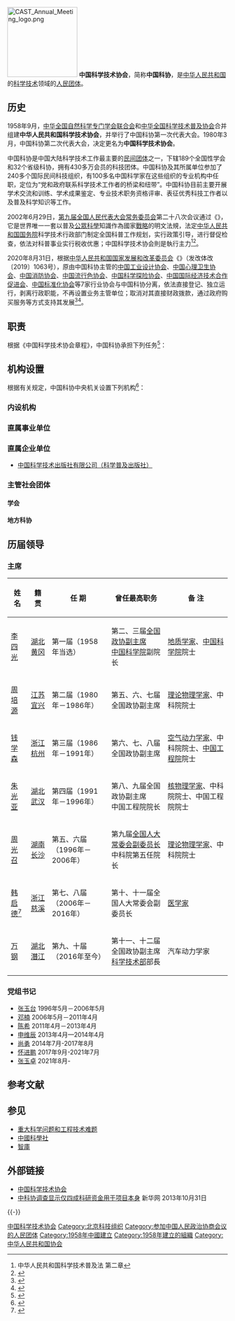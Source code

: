 {{infobox Organization
|name             = 中国科学技术协会
|image            = File:China Association for Science and Technology(CAST).svg
|formation         = {{Start date|1958|09}}
|type             = [[人民团体|人民团体]]<br>{{Small|（免予在[[中华人民共和国民政部|民政部]]登记的[[社会团体|社会团体]]）}}
|registration_id= 13100000000017312Y{{Small|（[[统一社会信用代码|统一社会信用代码]]）}}
|leader_title        = 主席
|leader_name      = [[万钢|万钢]] {{Small|（[[中国致公党|致公党]]）}}
|leader_title2       = 党组书记
|leader_name2     = [[张玉卓_(1962年)|张玉卓]]
|leader_title3       = 副主席
|leader_name3     = [[馬偉明_(工程師)|马伟明]]、{{wrap}}[[尤政|尤政]]、{{wrap}}[[邓秀新|邓秀新]]、{{wrap}}[[包为民|包为民]]、{{wrap}}[[乔杰_(生殖医学专家)|乔杰]]（女）、{{wrap}}[[向巧|向巧]]（女，苗族）、{{wrap}}[[杨伟|杨伟]]、{{wrap}}[[张玉卓_(1962年)|张玉卓]]、{{wrap}}[[陈薇|陈薇]]（女）、{{wrap}}[[陈学东|陈学东]]、{{wrap}}[[孟庆海|孟庆海]]、{{wrap}}[[施一公|施一公]]、{{wrap}}[[袁亚湘|袁亚湘]]、{{wrap}}[[莫则尧|莫则尧]]、{{wrap}}[[高松|高松]]、{{wrap}}[[高鸿钧|高鸿钧]]、{{wrap}}[[黄璐琦|黄璐琦]]、{{wrap}}[[潘建伟|潘建伟]]
|location          = {{CHN}}[[北京市|北京市]][[海淀区|海淀区]]复兴路3号
|num_members    = 430多万
|website          = {{URL|http://www.cast.org.cn/}}
}}
[[File:CAST_Annual_Meeting_logo.png|160px]]
'''中国科学技术协会'''，简称'''中国科协'''，是[[中华人民共和国|中华人民共和国]]的[[科学技术|科学技术]]领域的[[人民团体|人民团体]]。

== 历史 ==
1958年9月，[[中华全国自然科学专门学会联合会|中华全国自然科学专门学会联合会]]和[[中华全国科学技术普及协会|中华全国科学技术普及协会]]合并组建'''中华人民共和国科学技术协会'''，并举行了中国科协第一次代表大会。1980年3月，中国科协第二次代表大会，决定更名为'''中国科学技术协会'''。

中国科协是中国大陆科学技术工作最主要的[[民间团体|民间团体]]之一，下辖189个全国性学会和32个省级科协，拥有430多万会员的科技团体。中国科协及其所属单位参加了240多个国际民间科技组织，有100多名中国科学家在这些组织的专业机构中任职，定位为“党和政府联系科学技术工作者的桥梁和纽带”。中国科协目前主要开展学术交流和训练、学术成果鉴定、专业技术职务资格评审、表征优秀科技工作者以及普及科学知识等工作。

2002年6月29日，[[第九届全国人民代表大会常务委员会|第九届全国人民代表大会常务委员会]]第二十八次会议通过《{{s|中华人民共和国科学技术普及法}}》，它是世界唯一一套以普及[[公眾科學|公眾科學]]知識作為國家[[戰略|戰略]]的明文法規，法定[[中华人民共和国国务院|中华人民共和国国务院]]科学技术行政部门制定全国科普工作规划，实行政策引导，进行督促检查，依法对科普事业实行税收优惠；中国科学技术协会則是執行主力<ref>中华人民共和国科学技术普及法 第二章</ref><ref>{{Cite web |url=http://tv.cctv.com/2018/10/14/VIDEq6EDrJmNJrEzkkiszkFT181014.shtml |title=央視-厚植“科学素质” |accessdate=2018-10-15 |archive-date=2018-10-15 |archive-url=https://web.archive.org/web/20181015042014/http://tv.cctv.com/2018/10/14/VIDEq6EDrJmNJrEzkkiszkFT181014.shtml |dead-url=no }}</ref>。

2020年8月31日，根据[[中华人民共和国国家发展和改革委员会|中华人民共和国国家发展和改革委员会]]《{{s|关于全面推开行业协会商会与行政机关脱钩改革的实施意见}}》（发改体改〔2019〕1063号），原由中国科协主管的[[中国工业设计协会|中国工业设计协会]]、[[中国心理卫生协会|中国心理卫生协会]]、[[中国消防协会|中国消防协会]]、[[中国流行色协会|中国流行色协会]]、[[中国科学探险协会|中国科学探险协会]]、[[中国国际经济技术合作促进会|中国国际经济技术合作促进会]]、[[中国标准化协会|中国标准化协会]]等7家行业协会与中国科协分离，依法直接登记、独立运行，剥离行政职能，不再设置业务主管单位；取消对其直接财政拨款，通过政府购买服务等方式支持其发展<ref name="报道0102A">{{cite web|title=关于全面推开行业协会商会与行政机关脱钩改革的实施意见|url=http://www.gov.cn/xinwen/2019-06/17/content_5400947.htm|accessdate=2021-01-02|author=国家发展和改革委员会|website=中国政府网|language=zh-hans|archive-url=https://web.archive.org/web/20210116153951/http://www.gov.cn/xinwen/2019-06/17/content_5400947.htm|archive-date=2021-01-16|dead-url=no|location=北京}}</ref><ref name="报道0102B">{{cite web|title=关于做好全面推开全国性行业协会商会与行政机关脱钩改革工作的通知|url=http://www.gov.cn/xinwen/2019-06/21/content_5402133.htm|accessdate=2021-01-02|author=行业协会商会与行政机关脱钩联合工作组办公室|website=中国政府网|archive-url=https://web.archive.org/web/20210102100431/http://www.gov.cn/xinwen/2019-06/21/content_5402133.htm|archive-date=2021-01-02|dead-url=no}}</ref>。

== 职责 ==
根据《中国科学技术协会章程》，中国科协承担下列任务<ref name="三定方案2">{{cite web |author1=中国科协 |title=中国科学技术协会章程 |url=http://www.cast.org.cn/col/col13/index.html |website=中国科协 |accessdate=2019-12-03 |location=北京 |language=zh-cn |archive-date=2018-12-30 |archive-url=https://web.archive.org/web/20181230171938/http://www.cast.org.cn/col/col13/index.html |dead-url=yes }}</ref>：
{{columns-list|2|
# 密切联系科学技术工作者，宣传党的路线方针政策，反映科学技术工作者的建议、意见和诉求，维护科学技术工作者的合法权益，建设科技工作者之家。
# 开展学术交流，活跃学术思想，倡导学术民主，优化学术环境，促进学科发展,推进国家创新体系建设。
#组织科学技术工作者开展科技创新，参与科学论证和咨询服务，加快科学技术成果转化应用，助力创新发展，为增强企业自主创新能力作贡献。
# 弘扬科学精神，普及科学知识，推广先进技术，传播科学思想和科学方法，捍卫科学尊严，提高全民科学素质。
# 健全科学共同体的自律功能，推动建立和完善科学研究诚信监督机制，促进科学道德建设和学风建设，宣传优秀科学技术工作者，培育科学文化，践行社会主义核心价值观。
# 组织科学技术工作者参与国家科技战略、规划、布局、政策、法律法规的咨询制定和国家事务的政治协商、科学决策、民主监督工作，建设中国特色高水平科技创新智库。
# 组织所属学会有序承接科技评估、工程技术领域职业资格认定、技术标准研制、国家科技奖励推荐等政府委托工作或转移职能。
# 注重激发青少年科技兴趣，发现培养杰出青年科学家和创新团队，表彰奖励优秀科学技术工作者，举荐科学技术人才。
# 开展民间国际科学技术交流活动，促进国际科学技术合作，发展同国(境)外科学技术团体和科学技术工作者的友好交往，为海外科技人才来华创新创业提供服务。
# 兴办符合中国科学技术协会宗旨的社会公益性事业。
}}

== 机构设置 ==
根据有关规定，中国科协中央机关设置下列机构<ref name="三定方案">{{cite web |author1=中国科协 |title=中国科协2019年部门预算 |url=http://www.cast.org.cn/art/2019/4/2/art_462_93555.html |website=中国科协 |accessdate=2019-12-03 |location=北京 |language=zh-cn |archive-date=2019-12-03 |archive-url=https://web.archive.org/web/20191203150948/http://www.cast.org.cn/art/2019/4/2/art_462_93555.html |dead-url=no }}</ref>：

=== 内设机构 ===
{{columns-list|2|
* [[中国科学技术协会办公厅|办公厅]]
* [[中国科学技术协会计划财务部|计划财务部]]
* [[中国科学技术协会组织人事部|组织人事部]]
* [[中国科学技术协会调研宣传部|调研宣传部]]
* [[中国科学技术协会学会学术部|学会学术部（企业工作办公室）]]
* [[中国科学技术协会科学技术普及部|科学技术普及部]]
* [[中国科学技术协会国际联络部|国际联络部]]
* [[中国共产党中国科学技术协会机关委员会|机关党委]]
* [[中国科学技术协会机关离退休干部办公室|机关离退休干部办公室]]
}}

=== 直属事业单位 ===
{{columns-list|2|
* [[中国科学技术协会创新战略研究院|创新战略研究院]]
* [[中国科普研究所|中国科普研究所]]
* [[中国科学技术协会学会服务中心|中国科协学会服务中心]]
* [[中国科学技术协会信息中心|中国科协信息中心]]
* [[中国科学技术馆|中国科学技术馆]]
* [[中国科学技术协会青少年科技中心|中国科协青少年科技中心]]
* [[中国科学技术协会企业创新服务中心|中国科协企业创新服务中心]]
* [[中国科学技术协会农村专业技术服务中心|中国科协农村专业技术服务中心]]
* [[中国国际科技会议中心|中国国际科技会议中心]]
* [[中国科学技术协会科学技术传播中心|中国科协科学技术传播中心]]
* [[中国科学技术协会培训和人才服务中心|中国科协培训和人才服务中心]]
* [[科技导报社|科技导报社]]
* [[中国科学技术协会机关服务中心|中国科协机关服务中心]]
* [[中国科技会堂|中国科技会堂]]
* [[中国科学技术协会新技术开发中心|中国科协新技术开发中心]]
}}

=== 直属企业单位 ===
* [[中国科学技术出版社|中国科学技术出版社有限公司（科学普及出版社）]]

=== 主管社会团体 ===
==== 学会 ====
{{columns-list|4|
* [[中国数学会|中国数学会]]
* [[中国物理学会|中国物理学会]]
* [[中国力学学会|中国力学学会]]
* [[中国光学学会|中国光学学会]]
* [[中国声学学会|中国声学学会]]
* [[中國化學會_(中華人民共和國)|中国化学会]]
* [[中国天文学会|中国天文学会]]
* [[中国气象学会|中国气象学会]]
* [[中国空间科学学会|中国空间科学学会]]
* [[中国地质学会|中国地质学会]]
* [[中国地理学会_(北京)|中国地理学会]]
* [[中国地球物理学会|中国地球物理学会]]
* [[中国矿物岩石地球化学学会|中国矿物岩石地球化学学会]]
* [[中国古生物学会|中国古生物学会]]
* [[中国海洋湖沼学会|中国海洋湖沼学会]]
* [[中国海洋学会|中国海洋学会]]
* [[中国地震学会|中国地震学会]]
* [[中国动物学会|中国动物学会]]
* [[中国植物学会|中国植物学会]]
* [[中国昆虫学会|中国昆虫学会]]
* [[中国微生物学会|中国微生物学会]]
* [[中国生物化学与分子生物学会|中国生物化学与分子生物学会]]
* [[中国细胞生物学学会|中国细胞生物学学会]]
* [[中国植物生理与植物分子生物学学会|中国植物生理与植物分子生物学学会]]
* [[中国生物物理学会|中国生物物理学会]]
* [[中国遗传学会|中国遗传学会]]
* [[中国心理学会|中国心理学会]]
* [[中国生态学学会|中国生态学学会]]
* [[中国环境科学学会|中国环境科学学会]]
* [[中国自然资源学会|中国自然资源学会]]
* [[中国感光学会|中国感光学会]]
* [[中国优选法统筹法与经济数学研究会|中国优选法统筹法与经济数学研究会]]
* [[中国岩石力学与工程学会|中国岩石力学与工程学会]]
* [[中国野生动物保护协会|中国野生动物保护协会]]
* [[中国系统工程学会|中国系统工程学会]]
* [[中国实验动物学会|中国实验动物学会]]
* [[中国青藏高原研究会|中国青藏高原研究会]]
* [[中国环境诱变剂学会|中国环境诱变剂学会]]
* [[中国运筹学会|中国运筹学会]]
* [[中国菌物学会|中国菌物学会]]
* [[中国晶体学会|中国晶体学会]]
* [[中国神经科学学会|中国神经科学学会]]
* [[中国认知科学学会|中国认知科学学会]]
* [[中国微循环学会|中国微循环学会]]
* [[国际数字地球学会|国际数字地球学会]]
* [[国际动物学会|国际动物学会]]
* [[中国机械工程学会|中国机械工程学会]]
* [[中国汽车工程学会|中国汽车工程学会]]
* [[中国农业机械学会|中国农业机械学会]]
* [[中国农业工程学会|中国农业工程学会]]
* [[中国电机工程学会|中国电机工程学会]]
* [[中国电工技术学会|中国电工技术学会]]
* [[中国水力发电工程学会|中国水力发电工程学会]]
* [[中国水利学会|中国水利学会]]
* [[中国内燃机学会|中国内燃机学会]]
* [[中国工程热物理学会|中国工程热物理学会]]
* [[中国空气动力学会|中国空气动力学会]]
* [[中国制冷学会|中国制冷学会]]
* [[中国真空学会|中国真空学会]]
* [[中国自动化学会|中国自动化学会]]
* [[中国仪器仪表学会|中国仪器仪表学会]]
* [[中国计量测试学会|中国计量测试学会]]
* [[中国图学学会|中国图学学会]]
* [[中国电子学会|中国电子学会]]
* [[中国计算机学会|中国计算机学会]]
* [[中国通信学会|中国通信学会]]
* [[中国中文信息学会|中国中文信息学会]]
* [[中国测绘学会|中国测绘学会]]
* [[中国造船工程学会|中国造船工程学会]]
* [[中国航海学会|中国航海学会]]
* [[中国铁道学会|中国铁道学会]]
* [[中国公路学会|中国公路学会]]
* [[中国航空学会|中国航空学会]]
* [[中国宇航学会|中国宇航学会]]
* [[中国兵工学会|中国兵工学会]]
* [[中国金属学会|中国金属学会]]
* [[中国有色金属学会|中国有色金属学会]]
* [[中国稀土学会|中国稀土学会]]
* [[中国腐蚀与防护学会|中国腐蚀与防护学会]]
* [[中国化工学会|中国化工学会]]
* [[中国核学会|中国核学会]]
* [[中国石油学会|中国石油学会]]
* [[中国煤炭学会|中国煤炭学会]]
* [[中国可再生能源学会|中国可再生能源学会]]
* [[中国能源研究会|中国能源研究会]]
* [[中国硅酸盐学会|中国硅酸盐学会]]
* [[中国建筑学会|中国建筑学会]]
* [[中国土木工程学会|中国土木工程学会]]
* [[中国生物工程学会|中国生物工程学会]]
* [[中国纺织工程学会|中国纺织工程学会]]
* [[中国造纸学会|中国造纸学会]]
* [[中国文物保护技术协会|中国文物保护技术协会]]
* [[中国印刷技术协会|中国印刷技术协会]]
* [[中国材料研究学会|中国材料研究学会]]
* [[中国食品科学技术学会|中国食品科学技术学会]]
* [[中国粮油学会|中国粮油学会]]
* [[中国职业安全健康协会|中国职业安全健康协会]]
* [[中国烟草学会|中国烟草学会]]
* [[中国仿真学会|中国仿真学会]]
* [[中国电影电视技术学会|中国电影电视技术学会]]
* [[中国振动工程学会|中国振动工程学会]]
* [[中国颗粒学会|中国颗粒学会]]
* [[中国照明学会|中国照明学会]]
* [[中国动力工程学会|中国动力工程学会]]
* [[中国惯性技术学会|中国惯性技术学会]]
* [[中国风景园林学会|中国风景园林学会]]
* [[中国电源学会|中国电源学会]]
* [[中国复合材料学会|中国复合材料学会]]
* [[中国图象图形学学会|中国图象图形学学会]]
* [[中国人工智能学会|中国人工智能学会]]
* [[中国体视学学会|中国体视学学会]]
* [[中国工程机械学会|中国工程机械学会]]
* [[中国海洋工程咨询协会|中国海洋工程咨询协会]]
* [[中国遥感应用协会|中国遥感应用协会]]
* [[中国指挥与控制学会|中国指挥与控制学会]]
* [[中国光学工程学会|中国光学工程学会]]
* [[中国微米纳米技术学会|中国微米纳米技术学会]]
* [[中国密码学会|中国密码学会]]
* [[中国大坝工程学会|中国大坝工程学会]]
* [[中国卫星导航定位协会|中国卫星导航定位协会]]
* [[中国生物材料学会|中国生物材料学会]]
* [[中国农学会|中国农学会]]
* [[中国林学会|中国林学会]]
* [[中国土壤学会|中国土壤学会]]
* [[中国水产学会|中国水产学会]]
* [[中国园艺学会|中国园艺学会]]
* [[中国畜牧兽医学会|中国畜牧兽医学会]]
* [[中国植物病理学会|中国植物病理学会]]
* [[中国植物保护学会|中国植物保护学会]]
* [[中国作物学会|中国作物学会]]
* [[中国热带作物学会|中国热带作物学会]]
* [[中国蚕学会|中国蚕学会]]
* [[中国水土保持学会|中国水土保持学会]]
* [[中国茶叶学会|中国茶叶学会]]
* [[中国草学会|中国草学会]]
* [[中国植物营养与肥料学会|中国植物营养与肥料学会]]
* [[中国农业历史学会|中国农业历史学会]]
* [[中华医学会|中华医学会]]
* [[中华中医药学会|中华中医药学会]]
* [[中国中西医结合学会|中国中西医结合学会]]
* [[中国药学会|中国药学会]]
* [[中华护理学会|中华护理学会]]
* [[中国生理学会|中国生理学会]]
* [[中国解剖学会|中国解剖学会]]
* [[中国生物医学工程学会|中国生物医学工程学会]]
* [[中国病理生理学会|中国病理生理学会]]
* [[中国营养学会|中国营养学会]]
* [[中国药理学会|中国药理学会]]
* [[中国针灸学会|中国针灸学会]]
* [[中国防痨协会|中国防痨协会]]
* [[中国麻风防治协会|中国麻风防治协会]]
* [[中国抗癌协会|中国抗癌协会]]
* [[中国体育科学学会|中国体育科学学会]]
* [[中国毒理学会|中国毒理学会]]
* [[中国康复医学会|中国康复医学会]]
* [[中国免疫学会|中国免疫学会]]
* [[中华预防医学会|中华预防医学会]]
* [[中国法医学会|中国法医学会]]
* [[中华口腔医学会|中华口腔医学会]]
* [[中国医学救援协会|中国医学救援协会]]
* [[中国女医师协会|中国女医师协会]]
* [[中国研究型医院学会|中国研究型医院学会]]
* [[中国睡眠研究会|中国睡眠研究会]]
* [[中国卒中学会|中国卒中学会]]
* [[中国自然辩证法研究会|中国自然辩证法研究会]]
* [[中国管理现代化研究会|中国管理现代化研究会]]
* [[中国技术经济学会|中国技术经济学会]]
* [[中国现场统计研究会|中国现场统计研究会]]
* [[中国未来研究会|中国未来研究会]]
* [[中国科学技术史学会|中国科学技术史学会]]
* [[中国科学技术情报学会|中国科学技术情报学会]]
* [[中国图书馆学会|中国图书馆学会]]
* [[中国城市科学研究会|中国城市科学研究会]]
* [[中国科学学与科技政策研究会|中国科学学与科技政策研究会]]
* [[中国农村专业技术协会|中国农村专业技术协会]]
* [[中国工艺美术学会|中国工艺美术学会]]
* [[中国科普作家协会|中国科普作家协会]]
* [[中国自然科学博物馆学会|中国自然科学博物馆学会]]
* [[中国可持续发展研究会|中国可持续发展研究会]]
* [[中国青少年科技辅导员协会|中国青少年科技辅导员协会]]
* [[中国科教电影电视协会|中国科教电影电视协会]]
* [[中国科学技术期刊编辑学会|中国科学技术期刊编辑学会]]
* [[中国档案学会|中国档案学会]]
* [[中国国土经济学会|中国国土经济学会]]
* [[中国土地学会|中国土地学会]]
* [[中国科技新闻学会|中国科技新闻学会]]
* [[中国老科学技术工作者协会|中国老科学技术工作者协会]]
* [[中国城市规划学会|中国城市规划学会]]
* [[中国产学研合作促进会|中国产学研合作促进会]]
* [[中国知识产权研究会|中国知识产权研究会]]
* [[中国发明协会|中国发明协会]]
* [[中国工程教育专业认证协会|中国工程教育专业认证协会]]
* [[中国检验检测学会|中国检验检测学会]]
* [[中国女科技工作者协会|中国女科技工作者协会]]
* [[中国创造学会|中国创造学会]]
* [[中国经济科技开发国际交流协会|中国经济科技开发国际交流协会]]
* [[中国高科技产业化研究会|中国高科技产业化研究会]]
* [[中国微量元素科学研究会|中国微量元素科学研究会]]
* [[中国基本建设优化研究会|中国基本建设优化研究会]]
* [[中国科技馆发展基金会|中国科技馆发展基金会]]
* [[中国生物多样性保护与绿色发展基金会|中国生物多样性保护与绿色发展基金会]]
* [[中国反邪教协会|中国反邪教协会]]
}}

==== 地方科协 ====
{{columns-list|4|
* [[北京市科学技术协会|北京市科学技术协会]]
* [[天津市科学技术协会|天津市科学技术协会]]
* [[河北省科学技术协会|河北省科学技术协会]]
* [[山西省科学技术协会|山西省科学技术协会]]
* [[内蒙古自治区科学技术协会|内蒙古自治区科学技术协会]]
* [[辽宁省科学技术协会|辽宁省科学技术协会]]
* [[吉林省科学技术协会|吉林省科学技术协会]]
* [[黑龙江省科学技术协会|黑龙江省科学技术协会]]
* [[上海市科学技术协会|上海市科学技术协会]]
* [[江苏省科学技术协会|江苏省科学技术协会]]
* [[浙江省科学技术协会|浙江省科学技术协会]]
* [[安徽省科学技术协会|安徽省科学技术协会]]
* [[福建省科学技术协会|福建省科学技术协会]]
* [[江西省科学技术协会|江西省科学技术协会]]
* [[山东省科学技术协会|山东省科学技术协会]]
* [[河南省科学技术协会|河南省科学技术协会]]
* [[湖北省科学技术协会|湖北省科学技术协会]]
* [[湖南省科学技术协会|湖南省科学技术协会]]
* [[广东省科学技术协会|广东省科学技术协会]]
* [[广西壮族自治区科学技术协会|广西壮族自治区科学技术协会]]
* [[海南省科学技术协会|海南省科学技术协会]]
* [[重庆市科学技术协会|重庆市科学技术协会]]
* [[四川省科学技术协会|四川省科学技术协会]]
* [[贵州省科学技术协会|贵州省科学技术协会]]
* [[云南省科学技术协会|云南省科学技术协会]]
* [[西藏自治区科学技术协会|西藏自治区科学技术协会]]
* [[陕西省科学技术协会|陕西省科学技术协会]]
* [[甘肃省科学技术协会|甘肃省科学技术协会]]
* [[青海省科学技术协会|青海省科学技术协会]]
* [[宁夏回族自治区科学技术协会|宁夏回族自治区科学技术协会]]
* [[新疆维吾尔自治区科学技术协会|新疆维吾尔自治区科学技术协会]]
* [[新疆生产建设兵团科学技术协会|新疆生产建设兵团科学技术协会]]
* [[石家庄市科学技术协会|石家庄市科学技术协会]]
* [[沈阳市科学技术协会|沈阳市科学技术协会]]
* [[长春市科学技术协会|长春市科学技术协会]] 
* [[哈尔滨科学技术协会|哈尔滨科学技术协会]]
* [[南京市科学技术协会|南京市科学技术协会]]
* [[杭州市科学技术协会|杭州市科学技术协会]]
* [[合肥市科学技术协会|合肥市科学技术协会]]
* [[福州市科学技术协会|福州市科学技术协会]]
* [[南昌市科学技术协会|南昌市科学技术协会]]
* [[济南市科学技术协会|济南市科学技术协会]]
* [[郑州市科学技术协会|郑州市科学技术协会]]
* [[武汉市科学技术协会|武汉市科学技术协会]]
* [[长沙市科学技术协会|长沙市科学技术协会]]
* [[广州市科学技术协会|广州市科学技术协会]]
* [[南宁市科学技术协会|南宁市科学技术协会]]
* [[成都市科学技术协会|成都市科学技术协会]]
* [[海口市科学技术协会|海口市科学技术协会]]
* [[贵阳市科学技术协会|贵阳市科学技术协会]]
* [[昆明市科学技术协会|昆明市科学技术协会]]
* [[西安市科学技术协会|西安市科学技术协会]]
}}

== 历届领导 ==
===主席===
{| border="0" cellpadding="3px" style="border: 1px solid #999; background-color:#ffffff;"
|- align="center" style="background-color: #cccccc;"
! 姓  名
! 籍  贯
! 任  期
! 曾任最高职务
! 备  注
|-
| [[李四光|李四光]]
| [[湖北省|湖北]][[黄冈市|黄冈]]
| 第一届（1958年当选）
| 第二、三届[[中国人民政治协商会议全国委员会副主席|全国政协副主席]]<br>[[中国科学院|中国科学院]]副院长
| [[地质学|地质学家]]、[[中国科学院|中国科学院]]院士
|-
| [[周培源|周培源]]
| [[江苏省|江苏]][[宜兴市|宜兴]]
| 第二届（1980年－1986年）
| 第五、六、七届全国政协副主席
| [[理论物理学|理论物理学家]]、中科院院士
|-
| [[钱学森|钱学森]]
| [[浙江省|浙江]][[杭州市|杭州]]
| 第三届（1986年－1991年）
| 第六、七、八届全国政协副主席
| [[空气动力学|空气动力学家]]、中科院院士、[[中国工程院|中国工程院]]院士
|-
| [[朱光亚|朱光亚]]
| [[湖北省|湖北]][[武汉市|武汉]]
| 第四届（1991年－1996年）
| 第八、九届全国政协副主席<br>中国工程院院长
| [[核物理学|核物理学家]]、中科院院士、中国工程院院士
|-
| [[周光召|周光召]]
| [[湖南省|湖南]][[长沙市|长沙]]
| 第五、六届（1996年－2006年）
| 第九届[[全国人民代表大会常务委员会副委员长|全国人大常委会副委员长]]<br>中科院第五任院长
| [[理论物理学|理论物理学家]]、中科院院士
|-
| [[韩启德|韩启德]]<ref>{{Cite web|title=中国科协“八大”闭幕 韩启德当选连任新一届主席|url=https://china.huanqiu.com/article/9CaKrnJreLM|access-date=2021-05-31|work=环球网|archive-date=2021-06-13|archive-url=https://web.archive.org/web/20210613215119/https://china.huanqiu.com/article/9CaKrnJreLM|dead-url=no}}</ref>
| [[浙江省|浙江]][[慈溪市|慈溪]]
| 第七、八届（2006年－2016年）
| 第十、十一届全国人大常委会副委员长
| [[医学家|医学家]]
|-
| [[万钢|万钢]]
| [[湖北省|湖北]][[潜江市|潛江]]
| 第九、十届（2016年至今）
| 第十一、十二届全国政协副主席<br>[[中华人民共和国科学技术部|科学技术部]]部長
| 汽车动力学家
|}

===党组书记===
*[[张玉台|张玉台]] 1996年5月－2006年5月
*[[邓楠|邓楠]] 2006年5月－2011年4月
*[[陈希|陈希]] 2011年4月－2013年4月
*[[申维辰|申维辰]] 2013年4月—2014年4月
*[[尚勇|尚勇]] 2014年7月-2017年8月
*[[怀进鹏|怀进鹏]] 2017年9月-2021年7月
*[[张玉卓_(1962年)|张玉卓]] 2021年8月-

== 参考文献 ==
{{Reflist}}

== 参见 ==
* [[重大科学问题和工程技术难题|重大科学问题和工程技术难题]]
* [[中國科學社|中國科學社]]
* [[智庫|智庫]]

== 外部链接 ==
* [http://www.cast.org.cn/ 中国科学技术协会]{{Wayback|url=http://www.cast.org.cn/ |date=20110519113747 }}
* [http://news.xinhuanet.com/tech/2013-10/31/c_117940159.htm 中科协调查显示仅四成科研资金用于项目本身]{{Wayback|url=http://news.xinhuanet.com/tech/2013-10/31/c_117940159.htm |date=20131231215401 }} 新华网 2013年10月31日

{{-}}
{{國際科學理事會}}
{{中国人民政治协商会议}}
{{参照公务员法管理}}

{{Authority control}}
[[Category:中国科学技术协会|]]
[[Category:北京科技组织|Category:北京科技组织]]
[[Category:参加中国人民政治协商会议的人民团体|Category:参加中国人民政治协商会议的人民团体]]
[[Category:1958年中國建立|Category:1958年中國建立]]
[[Category:1958年建立的組織|Category:1958年建立的組織]]
[[Category:中华人民共和国协会|Category:中华人民共和国协会]]